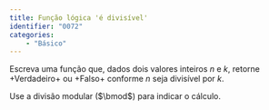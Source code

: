 ```yaml
---
title: Função lógica 'é divisível'
identifier: "0072"
categories:
    - "Básico"
---
```


::: {.exercicio}
Escreva uma função que, dados dois valores inteiros $n$ e $k$, retorne +Verdadeiro+ ou +Falso+ conforme $n$ seja divisível por $k$.

Use a divisão modular ($\bmod$) para indicar o cálculo.
:::